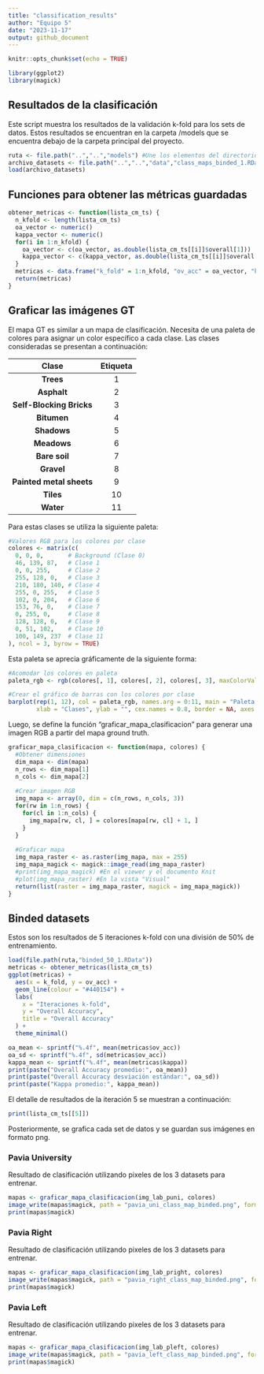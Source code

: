 ```yaml
---
title: "classification_results"
author: "Equipo 5"
date: "2023-11-17"
output: github_document
---
```


```r
knitr::opts_chunk$set(echo = TRUE)
```

```r
library(ggplot2)
library(magick)
```

## Resultados de la clasificación

Este script muestra los resultados de la validación k-fold para los sets de datos. Estos resultados se encuentran en la carpeta /models que se encuentra debajo de la carpeta principal del proyecto.

```r
ruta <- file.path("..","..","models") #Une los elementos del directorio
archivo_datasets <- file.path("..","..","data","class_maps_binded_1.RData");
load(archivo_datasets)
```

## Funciones para obtener las métricas guardadas

```r
obtener_metricas <- function(lista_cm_ts) {
  n_kfold <- length(lista_cm_ts)
  oa_vector <- numeric()
  kappa_vector <- numeric()
  for(i in 1:n_kfold) {
    oa_vector <- c(oa_vector, as.double(lista_cm_ts[[i]]$overall[1]))
    kappa_vector <- c(kappa_vector, as.double(lista_cm_ts[[i]]$overall[2]))
  }
  metricas <- data.frame("k_fold" = 1:n_kfold, "ov_acc" = oa_vector, "kappa" = kappa_vector)
  return(metricas)
}
```

## Graficar las imágenes GT

El mapa GT es similar a un mapa de clasificación. Necesita de una paleta de colores para asignar un color específico a cada clase. Las clases consideradas se presentan a continuación:

|        **Clase**         | **Etiqueta** |
|:------------------------:|:------------:|
|        **Trees**         |      1       |
|       **Asphalt**        |      2       |
| **Self-Blocking Bricks** |      3       |
|       **Bitumen**        |      4       |
|       **Shadows**        |      5       |
|       **Meadows**        |      6       |
|      **Bare soil**       |      7       |
|        **Gravel**        |      8       |
| **Painted metal sheets** |      9       |
|        **Tiles**         |      10      |
|        **Water**         |      11      |

Para estas clases se utiliza la siguiente paleta:

```r
#Valores RGB para los colores por clase
colores <- matrix(c(
  0, 0, 0,       # Background (Clase 0)
  46, 139, 87,   # Clase 1
  0, 0, 255,     # Clase 2
  255, 128, 0,   # Clase 3
  210, 180, 140, # Clase 4
  255, 0, 255,   # Clase 5
  102, 0, 204,   # Clase 6
  153, 76, 0,    # Clase 7
  0, 255, 0,     # Clase 8
  128, 128, 0,   # Clase 9
  0, 51, 102,    # Clase 10
  100, 149, 237  # Clase 11
), ncol = 3, byrow = TRUE)
```

Esta paleta se aprecia gráficamente de la siguiente forma:

```r
#Acomodar los colores en paleta
paleta_rgb <- rgb(colores[, 1], colores[, 2], colores[, 3], maxColorValue = 255)

#Crear el gráfico de barras con los colores por clase
barplot(rep(1, 12), col = paleta_rgb, names.arg = 0:11, main = "Paleta de Colores por Clase",
        xlab = "Clases", ylab = "", cex.names = 0.8, border = NA, axes = FALSE)
```

Luego, se define la función "graficar_mapa_clasificacion" para generar una imagen RGB a partir del mapa ground truth.

```r
graficar_mapa_clasificacion <- function(mapa, colores) {
  #Obtener dimensiones
  dim_mapa <- dim(mapa)
  n_rows <- dim_mapa[1]
  n_cols <- dim_mapa[2]
  
  #Crear imagen RGB
  img_mapa <- array(0, dim = c(n_rows, n_cols, 3))
  for(rw in 1:n_rows) {
    for(cl in 1:n_cols) {
      img_mapa[rw, cl, ] = colores[mapa[rw, cl] + 1, ]
    }
  }
  
  #Graficar mapa
  img_mapa_raster <- as.raster(img_mapa, max = 255)
  img_mapa_magick <- magick::image_read(img_mapa_raster)
  #print(img_mapa_magick) #En el viewer y el documento Knit
  #plot(img_mapa_raster) #En la vista "Visual"
  return(list(raster = img_mapa_raster, magick = img_mapa_magick))
}
```

## Binded datasets

Estos son los resultados de 5 iteraciones k-fold con una división de 50% de entrenamiento.

```r
load(file.path(ruta,"binded_50_1.RData"))
metricas <- obtener_metricas(lista_cm_ts)
ggplot(metricas) +
  aes(x = k_fold, y = ov_acc) +
  geom_line(colour = "#440154") +
  labs(
    x = "Iteraciones k-fold",
    y = "Overall Accuracy",
    title = "Overall Accuracy"
  ) +
  theme_minimal()
```

```r
oa_mean <- sprintf("%.4f", mean(metricas$ov_acc))
oa_sd <- sprintf("%.4f", sd(metricas$ov_acc))
kappa_mean <- sprintf("%.4f", mean(metricas$kappa))
print(paste("Overall Accuracy promedio:", oa_mean))
print(paste("Overall Accuracy desviación estándar:", oa_sd))
print(paste("Kappa promedio:", kappa_mean))
```

El detalle de resultados de la iteración 5 se muestran a continuación:

```r
print(lista_cm_ts[[5]])
```

Posteriormente, se grafica cada set de datos y se guardan sus imágenes en formato png.

### Pavia University

Resultado de clasificación utilizando pixeles de los 3 datasets para entrenar.

```r
mapas <- graficar_mapa_clasificacion(img_lab_puni, colores)
image_write(mapas$magick, path = "pavia_uni_class_map_binded.png", format = "png")
print(mapas$magick)
```

### Pavia Right

Resultado de clasificación utilizando pixeles de los 3 datasets para entrenar.

```r
mapas <- graficar_mapa_clasificacion(img_lab_pright, colores)
image_write(mapas$magick, path = "pavia_right_class_map_binded.png", format = "png")
print(mapas$magick)
```

### Pavia Left

Resultado de clasificación utilizando pixeles de los 3 datasets para entrenar.

```r
mapas <- graficar_mapa_clasificacion(img_lab_pleft, colores)
image_write(mapas$magick, path = "pavia_left_class_map_binded.png", format = "png")
print(mapas$magick)
```
